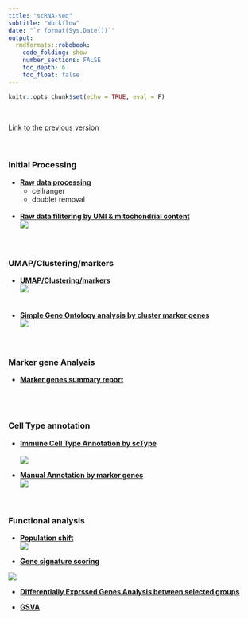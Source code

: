```yaml
---
title: "scRNA-seq"
subtitle: "Workflow"
date: "`r format(Sys.Date())`"
output:  
  rmdformats::robobook: 
    code_folding: show 
    number_sections: FALSE
    toc_depth: 6
    toc_float: false
---
```


```r
knitr::opts_chunk$set(echo = TRUE, eval = F)
```
<br>

[Link to the previous version](https://sung2021.github.io/samplePages/scRNAseq.html)  
<br><br>


### Initial Processing  

* [**Raw data processing **](https://sung2021.github.io/works.io/samples/processing/scRNA_preprocessing.html)<br>
    * cellranger  
    * doublet removal   
<br>

* [**Raw data filitering by UMI & mitochondrial content**](https://sung2021.github.io/works.io/samples/processing/scRNA_QC.html)  
<img src="img/scRNA_umi_filter.png"><br>
<br><br>  

### UMAP/Clustering/markers  

  * [**UMAP/Clustering/markers**](scRNA/scRNA_UMAP.html)  
<img src="img/scRNA_UMAP.png"><br>
<br><br>
  * [**Simple Gene Ontology analysis by cluster marker genes**](scRNA/Daiichi2024_30342.24.05.11.clusterGSEA.html)<br>
<img src="img/scRNA_GSEA.png"><br>
<br><br> 

### Marker gene Analyais   

  * [**Marker genes summary report**](scRNA/scRNA_UMAP.html)  
<br><br><br>  

### Cell Type annotation    

  * [**Immune Cell Type Annotation by scType**](scRNA/scRNA_scType.html)<br>  
<img src="img/scRNA_scType.png"><br>  
  
  * [**Manual Annotation by marker genes**](scRNA/Daiichi2024_30342.24.05.12.suggestedAnnotation.html)<br>
<img src="img/scRNA_manual_annotation.png"><br>
<br><br> 

### Functional analysis  

  * [**Population shift**](scRNA/Daiichi2024_30342.24.05.12.analysis_population.html)  
<img src="img/scRNA_population.png"><br>

  * [**Gene signature scoring**](scRNA/scRNA_scoring.html)<br>
  
<img src="img/scRNA_scoring1.png"><br>  
  
  * [**Differentially Exprssed Genes Analysis between selected groups**](scRNA/scRNA_scoring.html)<br>

 
  * [**GSVA**](scRNA/scRNA_scoring.html)   
  
  
  